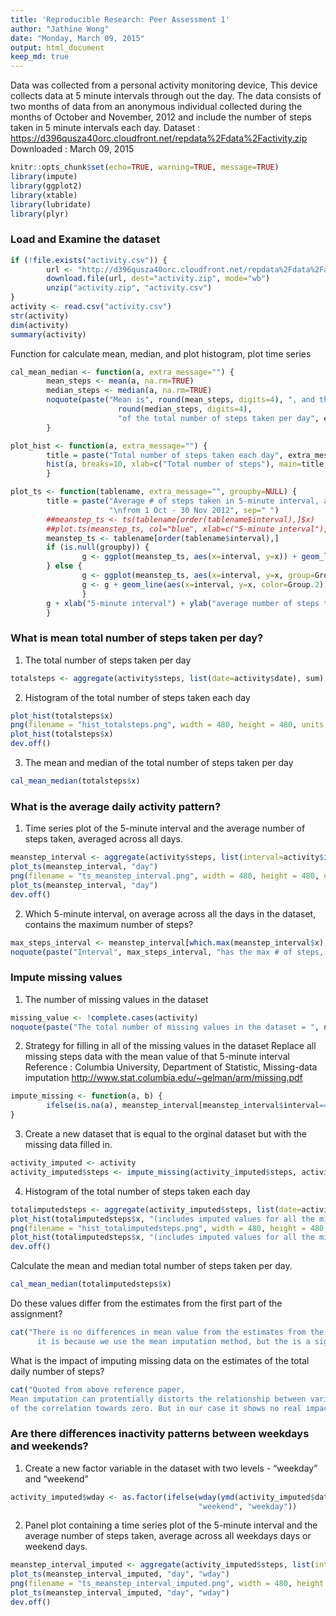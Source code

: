 ```yaml
---
title: 'Reproducible Research: Peer Assessment 1'
author: "Jathine Wong"
date: "Monday, March 09, 2015"
output: html_document
keep_md: true
---
```


Data was collected from a personal activity monitoring device,
This device collects data at 5 minute intervals through out the day. 
The data consists of two months of data from an anonymous individual collected during
the months of October and November, 2012 and include the number of steps taken in 5
minute intervals each day.
Dataset : <https://d396qusza40orc.cloudfront.net/repdata%2Fdata%2Factivity.zip>
Downloaded : March 09, 2015

```r
knitr::opts_chunk$set(echo=TRUE, warning=TRUE, message=TRUE)
library(impute)
library(ggplot2)
library(xtable)
library(lubridate)
library(plyr)
```

### Load and Examine the dataset
```r
if (!file.exists("activity.csv")) {
        url <- "http://d396qusza40orc.cloudfront.net/repdata%2Fdata%2Factivity.zip"
        download.file(url, dest="activity.zip", mode="wb")
        unzip("activity.zip", "activity.csv")
}
activity <- read.csv("activity.csv")
str(activity)
dim(activity)
summary(activity)
```

Function for calculate mean, median, and plot histogram, plot time series
```r
cal_mean_median <- function(a, extra_message="") {
        mean_steps <- mean(a, na.rm=TRUE)
        median_steps <- median(a, na.rm=TRUE)
        noquote(paste("Mean is", round(mean_steps, digits=4), ", and the Median is", 
                        round(median_steps, digits=4), 
                        "of the total number of steps taken per day", extra_message, sep=" "))
        }

plot_hist <- function(a, extra_message="") {
        title = paste("Total number of steps taken each day", extra_message, sep = " ")
        hist(a, breaks=10, xlab=c("Total number of steps"), main=title, col="light blue")
        }

plot_ts <- function(tablename, extra_message="", groupby=NULL) {
        title = paste("Average # of steps taken in 5-minute interval, averaged across all", extra_message,
                      "\nfrom 1 Oct - 30 Nov 2012", sep=" ")
        ##meanstep_ts <- ts(tablename[order(tablename$interval),]$x)
        ##plot.ts(meanstep_ts, col="blue", xlab=c("5-minute interval"), ylab="average number of steps taken", main=title)
        meanstep_ts <- tablename[order(tablename$interval),]
        if (is.null(groupby)) {
                g <- ggplot(meanstep_ts, aes(x=interval, y=x)) + geom_line(color="blue") 
        } else {
                g <- ggplot(meanstep_ts, aes(x=interval, y=x, group=Group.2)) 
                g <- g + geom_line(aes(x=interval, y=x, color=Group.2)) + facet_wrap(~Group.2, nrow=2)
                }
        g + xlab("5-minute interval") + ylab("average number of steps taken, averaged across all days")
        }
```
### What is mean total number of steps taken per day?

1. The total number of steps taken per day
```r
totalsteps <- aggregate(activity$steps, list(date=activity$date), sum)
```

2. Histogram of the total number of steps taken each day
```r
plot_hist(totalsteps$x)
png(filename = "hist_totalsteps.png", width = 480, height = 480, units = "px")
plot_hist(totalsteps$x)
dev.off()
```

3. The mean and median of the total number of steps taken per day
```r
cal_mean_median(totalsteps$x)
```

### What is the average daily activity pattern?

1. Time series plot of the 5-minute interval and the average number of steps taken, averaged across all days.
```r
meanstep_interval <- aggregate(activity$steps, list(interval=activity$interval), mean, na.rm=TRUE)
plot_ts(meanstep_interval, "day")
png(filename = "ts_meanstep_interval.png", width = 480, height = 480, units = "px")
plot_ts(meanstep_interval, "day")
dev.off()
```

2. Which 5-minute interval, on average across all the days in the dataset, contains the maximum number of steps?
```r
max_steps_interval <- meanstep_interval[which.max(meanstep_interval$x),]$interval
noquote(paste("Interval", max_steps_interval, "has the max # of steps, on average across all the days", sep=" "))
```

### Impute missing values

1. The number of missing values in the dataset
```r
missing_value <- !complete.cases(activity)
noquote(paste("The total number of missing values in the dataset = ", nrow(activity[missing_value,]), sep=" "))
```

2. Strategy for filling in all of the missing values in the dataset 
        Replace all missing steps data with the mean value of that 5-minute interval
        Reference : Columbia University, Department of Statistic, Missing-data imputation\n
        <http://www.stat.columbia.edu/~gelman/arm/missing.pdf>
```r
impute_missing <- function(a, b) {
        ifelse(is.na(a), meanstep_interval[meanstep_interval$interval==b,]$x, a)
}
```

3. Create a new dataset that is equal to the orginal dataset but with the missing data filled in.
```r
activity_imputed <- activity
activity_imputed$steps <- impute_missing(activity_imputed$steps, activity_imputed$interval)
```

4. Histogram of the total number of steps taken each day 
```r
totalimputedsteps <- aggregate(activity_imputed$steps, list(date=activity_imputed$date), sum)
plot_hist(totalimputedsteps$x, "(includes imputed values for all the missing steps data)")
png(filename = "hist_totalimputedsteps.png", width = 480, height = 480, units = "px")
plot_hist(totalimputedsteps$x, "(includes imputed values for all the missing steps data)")
dev.off()
```

Calculate the mean and median total number of steps taken per day.
```r
cal_mean_median(totalimputedsteps$x)
```

Do these values differ from the estimates from the first part of the assignment?
```r
cat("There is no differences in mean value from the estimates from the first part of the assignment,
      it is because we use the mean imputation method, but the is a sight difference from the median.")
```

What is the impact of imputing missing data on the estimates of the total daily number of steps?
```r
cat("Quoted from above reference paper, 
Mean imputation can protentially distorts the relationship between variables by pulling estimates 
of the correlation towards zero. But in our case it shows no real impact on our new estimates.")
```

### Are there differences inactivity patterns between weekdays and weekends?

1. Create a new factor variable in the dataset with two levels - "weekday" and "weekend"
```r
activity_imputed$wday <- as.factor(ifelse(wday(ymd(activity_imputed$date), label=T) %in% c("Sat", "Sun"), 
                                          "weekend", "weekday"))
```

2. Panel plot containing a time series plot of the 5-minute interval and the average number of steps taken, 
        average across all weekdays days or weekend days.
```r
meanstep_interval_imputed <- aggregate(activity_imputed$steps, list(interval=activity_imputed$interval, activity_imputed$wday), mean, na.rm=TRUE)
plot_ts(meanstep_interval_imputed, "day", "wday")
png(filename = "ts_meanstep_interval_imputed.png", width = 480, height = 480, units = "px")
plot_ts(meanstep_interval_imputed, "day", "wday")
dev.off()
```
